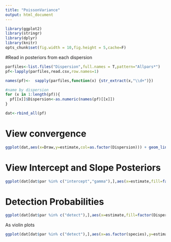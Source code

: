 ```yaml
---
title: "PoissonVariance"
output: html_document
---
```



```r
library(ggplot2)
library(stringr)
library(dplyr)
library(knitr)
opts_chunk$set(fig.width = 10,fig.height = 5,cache=F)
```

#Read in posteriors from each dispersion

```r
parfiles<-list.files("Dispersion",full.names = T,pattern="Allpars*")
pf<-lapply(parfiles,read.csv,row.names=1)

names(pf)<-  sapply(parfiles,function(x) {str_extract(x,"\\d+")})

#name by dispersion
for (x in 1:length(pf)){
  pf[[x]]$Dispersion<-as.numeric(names(pf)[[x]])
}

dat<-rbind_all(pf)
```

# View convergence

```r
ggplot(dat,aes(x=Draw,y=estimate,col=as.factor(Dispersion))) + geom_line() + facet_wrap(~par,ncol=2,scales="free")
```

# View Intercept and Slope Posteriors

```r
ggplot(dat[dat$par %in% c("intercept","gamma"),],aes(x=estimate,fill=factor(Dispersion))) + geom_histogram() + facet_wrap(~par,scales="free") + theme_bw() + labs(fill="NB Dispersion")
```

# Detection Probabilities

```r
ggplot(dat[dat$par %in% c("detect"),],aes(x=estimate,fill=factor(Dispersion))) + geom_histogram() + facet_wrap(~species,scales="free") + labs(fill="NB Dispersion")
```

As violin plots
```r
ggplot(dat[dat$par %in% c("detect"),],aes(x=as.factor(species),y=estimate,fill=factor(Dispersion))) + geom_violin() + labs(fill="NB Dispersion")
```

#